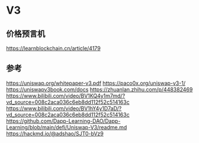 # V3




## 价格预言机
https://learnblockchain.cn/article/4179


## 参考

https://uniswap.org/whitepaper-v3.pdf
https://paco0x.org/uniswap-v3-1/
https://uniswapv3book.com/docs
https://zhuanlan.zhihu.com/p/448382469
https://www.bilibili.com/video/BV1KQ4y1m7md/?vd_source=008c2aca036c6eb8dd112f52c514163c
https://www.bilibili.com/video/BV1hY4y1D7aD/?vd_source=008c2aca036c6eb8dd112f52c514163c
https://github.com/Dapp-Learning-DAO/Dapp-Learning/blob/main/defi/Uniswap-V3/readme.md
https://hackmd.io/@adshao/SJT0-bVz9
